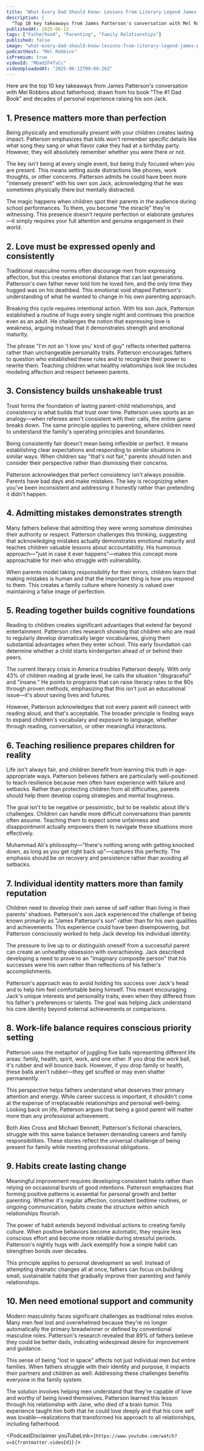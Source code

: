 ```yaml
---
title: "What Every Dad Should Know: Lessons From Literary Legend James Patterson"
description: |
  "Top 10 key takeaways from James Patterson's conversation with Mel Robbins about fatherhood, drawn from his book "The #1 Dad Book" and decades of personal experience raising his son Jack."
publishedAt: 2025-06-12
tags: ["Fatherhood", "Parenting", "Family Relationships"]
published: false
image: "what-every-dad-should-know-lessons-from-literary-legend-james-patterson.jpg"
podcastHost: "Mel Robbins"
isPremium: true
videoId: "Mbad2F4fvCc"
videoUploadedAt: "2025-06-12T09:00:26Z"
---
```



<PodcastSummaryPageLayout frontmatter={frontmatter}>
Here are the top 10 key takeaways from James Patterson's conversation with Mel Robbins about fatherhood, drawn from his book "The #1 Dad Book" and decades of personal experience raising his son Jack.

## 1. Presence matters more than perfection

Being physically and emotionally present with your children creates lasting impact. Patterson emphasizes that kids won't remember specific details like what song they sang or what flavor cake they had at a birthday party. However, they will absolutely remember whether you were there or not.

The key isn't being at every single event, but being truly focused when you are present. This means setting aside distractions like phones, work thoughts, or other concerns. Patterson admits he could have been more "intensely present" with his own son Jack, acknowledging that he was sometimes physically there but mentally distracted.

The magic happens when children spot their parents in the audience during school performances. To them, you become "the miracle" they're witnessing. This presence doesn't require perfection or elaborate gestures—it simply requires your full attention and genuine engagement in their world.

## 2. Love must be expressed openly and consistently

Traditional masculine norms often discourage men from expressing affection, but this creates emotional distance that can last generations. Patterson's own father never told him he loved him, and the only time they hugged was on his deathbed. This emotional void shaped Patterson's understanding of what he wanted to change in his own parenting approach.

Breaking this cycle requires intentional action. With his son Jack, Patterson established a routine of hugs every single night and continues this practice even as an adult. He challenges the notion that expressing love is weakness, arguing instead that it demonstrates strength and emotional maturity.

The phrase "I'm not an 'I love you' kind of guy" reflects inherited patterns rather than unchangeable personality traits. Patterson encourages fathers to question who established these rules and to recognize their power to rewrite them. Teaching children what healthy relationships look like includes modeling affection and respect between parents.

## 3. Consistency builds unshakeable trust

Trust forms the foundation of lasting parent-child relationships, and consistency is what builds that trust over time. Patterson uses sports as an analogy—when referees aren't consistent with their calls, the entire game breaks down. The same principle applies to parenting, where children need to understand the family's operating principles and boundaries.

Being consistently fair doesn't mean being inflexible or perfect. It means establishing clear expectations and responding to similar situations in similar ways. When children say "that's not fair," parents should listen and consider their perspective rather than dismissing their concerns.

Patterson acknowledges that perfect consistency isn't always possible. Parents have bad days and make mistakes. The key is recognizing when you've been inconsistent and addressing it honestly rather than pretending it didn't happen.

## 4. Admitting mistakes demonstrates strength

Many fathers believe that admitting they were wrong somehow diminishes their authority or respect. Patterson challenges this thinking, suggesting that acknowledging mistakes actually demonstrates emotional maturity and teaches children valuable lessons about accountability. His humorous approach—"just in case it ever happens"—makes this concept more approachable for men who struggle with vulnerability.

When parents model taking responsibility for their errors, children learn that making mistakes is human and that the important thing is how you respond to them. This creates a family culture where honesty is valued over maintaining a false image of perfection.

## 5. Reading together builds cognitive foundations

Reading to children creates significant advantages that extend far beyond entertainment. Patterson cites research showing that children who are read to regularly develop dramatically larger vocabularies, giving them substantial advantages when they enter school. This early foundation can determine whether a child starts kindergarten ahead of or behind their peers.

The current literacy crisis in America troubles Patterson deeply. With only 43% of children reading at grade level, he calls the situation "disgraceful" and "insane." He points to programs that can raise literacy rates to the 80s through proven methods, emphasizing that this isn't just an educational issue—it's about saving lives and futures.

However, Patterson acknowledges that not every parent will connect with reading aloud, and that's acceptable. The broader principle is finding ways to expand children's vocabulary and exposure to language, whether through reading, conversation, or other meaningful interactions.

## 6. Teaching resilience prepares children for reality

Life isn't always fair, and children benefit from learning this truth in age-appropriate ways. Patterson believes fathers are particularly well-positioned to teach resilience because men often have experience with failure and setbacks. Rather than protecting children from all difficulties, parents should help them develop coping strategies and mental toughness.

The goal isn't to be negative or pessimistic, but to be realistic about life's challenges. Children can handle more difficult conversations than parents often assume. Teaching them to expect some unfairness and disappointment actually empowers them to navigate these situations more effectively.

Muhammad Ali's philosophy—"there's nothing wrong with getting knocked down, as long as you get right back up"—captures this perfectly. The emphasis should be on recovery and persistence rather than avoiding all setbacks.

## 7. Individual identity matters more than family reputation

Children need to develop their own sense of self rather than living in their parents' shadows. Patterson's son Jack experienced the challenge of being known primarily as "James Patterson's son" rather than for his own qualities and achievements. This experience could have been disempowering, but Patterson consciously worked to help Jack develop his individual identity.

The pressure to live up to or distinguish oneself from a successful parent can create an unhealthy obsession with overachieving. Jack described developing a need to prove to an "imaginary composite person" that his successes were his own rather than reflections of his father's accomplishments.

Patterson's approach was to avoid holding his success over Jack's head and to help him feel comfortable being himself. This meant encouraging Jack's unique interests and personality traits, even when they differed from his father's preferences or talents. The goal was helping Jack understand his core identity beyond external achievements or comparisons.

## 8. Work-life balance requires conscious priority setting

Patterson uses the metaphor of juggling five balls representing different life areas: family, health, spirit, work, and one other. If you drop the work ball, it's rubber and will bounce back. However, if you drop family or health, these balls aren't rubber—they get scuffed or may even shatter permanently.

This perspective helps fathers understand what deserves their primary attention and energy. While career success is important, it shouldn't come at the expense of irreplaceable relationships and personal well-being. Looking back on life, Patterson argues that being a good parent will matter more than any professional achievement.

Both Alex Cross and Michael Bennett, Patterson's fictional characters, struggle with this same balance between demanding careers and family responsibilities. These stories reflect the universal challenge of being present for family while meeting professional obligations.

## 9. Habits create lasting change

Meaningful improvement requires developing consistent habits rather than relying on occasional bursts of good intentions. Patterson emphasizes that forming positive patterns is essential for personal growth and better parenting. Whether it's regular affection, consistent bedtime routines, or ongoing communication, habits create the structure within which relationships flourish.

The power of habit extends beyond individual actions to creating family culture. When positive behaviors become automatic, they require less conscious effort and become more reliable during stressful periods. Patterson's nightly hugs with Jack exemplify how a simple habit can strengthen bonds over decades.

This principle applies to personal development as well. Instead of attempting dramatic changes all at once, fathers can focus on building small, sustainable habits that gradually improve their parenting and family relationships.

## 10. Men need emotional support and community

Modern masculinity faces significant challenges as traditional roles evolve. Many men feel lost and overwhelmed because they're no longer automatically the primary breadwinner or defined by conventional masculine roles. Patterson's research revealed that 89% of fathers believe they could be better dads, indicating widespread desire for improvement and guidance.

This sense of being "lost in space" affects not just individual men but entire families. When fathers struggle with their identity and purpose, it impacts their partners and children as well. Addressing these challenges benefits everyone in the family system.

The solution involves helping men understand that they're capable of love and worthy of being loved themselves. Patterson learned this lesson through his relationship with Jane, who died of a brain tumor. This experience taught him both that he could love deeply and that his core self was lovable—realizations that transformed his approach to all relationships, including fatherhood.

<PodcastDisclaimer
  youTubeLink={`https://www.youtube.com/watch?v=${frontmatter.videoId}`}
/>

</PodcastSummaryPageLayout>
